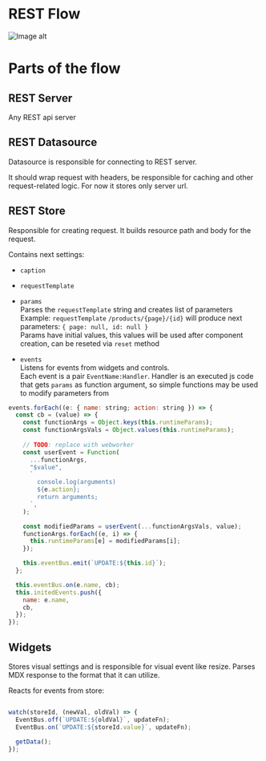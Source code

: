 
<Meta title="Wireframe for REST Data" />

# REST Flow

<img src={imageUrl} alt="Image alt" />


# Parts of the flow

## REST Server
Any REST api server

## REST Datasource
Datasource is responsible for connecting to REST server.

It should wrap request with headers, be responsible for caching and other request-related logic.
For now it stores only server url.

## REST Store

Responsible for creating request. It builds resource path and body for the request.

Contains next settings:
- `caption`
- `requestTemplate`
- `params`  
Parses the `requestTemplate` string and creates list of parameters  
Example: `requestTemplate` `/products/{page}/{id}` will produce next parameters: `{ page: null, id: null }`  
Params have initial values, this values will be used after component creation, can be reseted via `reset` method

- `events`  
Listens for events from widgets and controls.  
Each event is a pair `EventName:Handler`. Handler is an executed js code that gets `params` as function argument, so simple functions may be used to modify parameters from

```js
events.forEach((e: { name: string; action: string }) => {
  const cb = (value) => {
    const functionArgs = Object.keys(this.runtimeParams);
    const functionArgsVals = Object.values(this.runtimeParams);
    
    // TODO: replace with webworker
    const userEvent = Function(
      ...functionArgs,
      "$value",
      `
        console.log(arguments)
        ${e.action};
        return arguments;
      `,
    );

    const modifiedParams = userEvent(...functionArgsVals, value);
    functionArgs.forEach((e, i) => {
      this.runtimeParams[e] = modifiedParams[i];
    });

    this.eventBus.emit(`UPDATE:${this.id}`);
  };

  this.eventBus.on(e.name, cb);
  this.initedEvents.push({
    name: e.name,
    cb,
  });
});
```

## Widgets

Stores visual settings and is responsible for visual event like resize. Parses MDX response to the format that it can utilize.

Reacts for events from store:
```js

watch(storeId, (newVal, oldVal) => {
  EventBus.off(`UPDATE:${oldVal}`, updateFn);
  EventBus.on(`UPDATE:${storeId.value}`, updateFn);

  getData();
});
```
